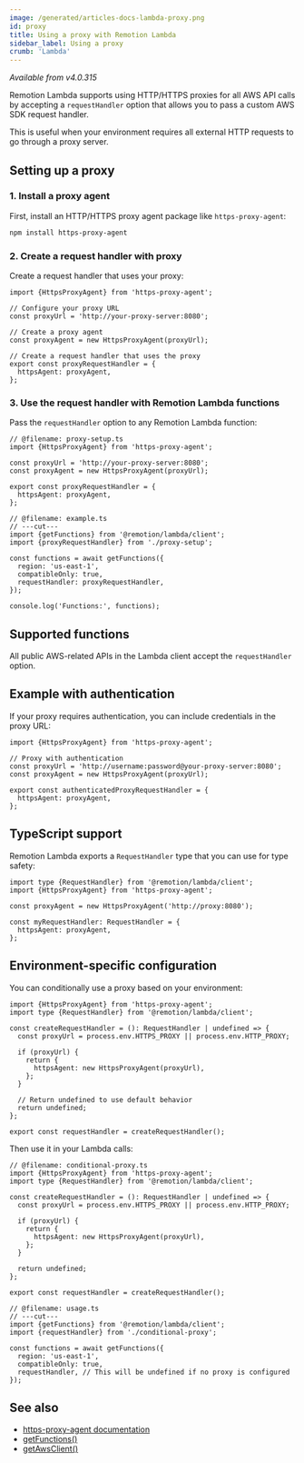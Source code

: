 ```yaml
---
image: /generated/articles-docs-lambda-proxy.png
id: proxy
title: Using a proxy with Remotion Lambda
sidebar_label: Using a proxy
crumb: 'Lambda'
---
```


_Available from v4.0.315_

Remotion Lambda supports using HTTP/HTTPS proxies for all AWS API calls by accepting a `requestHandler` option that allows you to pass a custom AWS SDK request handler.

This is useful when your environment requires all external HTTP requests to go through a proxy server.

## Setting up a proxy

### 1. Install a proxy agent

First, install an HTTP/HTTPS proxy agent package like `https-proxy-agent`:

```bash
npm install https-proxy-agent
```

### 2. Create a request handler with proxy

Create a request handler that uses your proxy:

```tsx twoslash
import {HttpsProxyAgent} from 'https-proxy-agent';

// Configure your proxy URL
const proxyUrl = 'http://your-proxy-server:8080';

// Create a proxy agent
const proxyAgent = new HttpsProxyAgent(proxyUrl);

// Create a request handler that uses the proxy
export const proxyRequestHandler = {
  httpsAgent: proxyAgent,
};
```

### 3. Use the request handler with Remotion Lambda functions

Pass the `requestHandler` option to any Remotion Lambda function:

```tsx twoslash
// @filename: proxy-setup.ts
import {HttpsProxyAgent} from 'https-proxy-agent';

const proxyUrl = 'http://your-proxy-server:8080';
const proxyAgent = new HttpsProxyAgent(proxyUrl);

export const proxyRequestHandler = {
  httpsAgent: proxyAgent,
};

// @filename: example.ts
// ---cut---
import {getFunctions} from '@remotion/lambda/client';
import {proxyRequestHandler} from './proxy-setup';

const functions = await getFunctions({
  region: 'us-east-1',
  compatibleOnly: true,
  requestHandler: proxyRequestHandler,
});

console.log('Functions:', functions);
```

## Supported functions

All public AWS-related APIs in the Lambda client accept the `requestHandler` option.

## Example with authentication

If your proxy requires authentication, you can include credentials in the proxy URL:

```tsx twoslash
import {HttpsProxyAgent} from 'https-proxy-agent';

// Proxy with authentication
const proxyUrl = 'http://username:password@your-proxy-server:8080';
const proxyAgent = new HttpsProxyAgent(proxyUrl);

export const authenticatedProxyRequestHandler = {
  httpsAgent: proxyAgent,
};
```

## TypeScript support

Remotion Lambda exports a `RequestHandler` type that you can use for type safety:

```tsx twoslash
import type {RequestHandler} from '@remotion/lambda/client';
import {HttpsProxyAgent} from 'https-proxy-agent';

const proxyAgent = new HttpsProxyAgent('http://proxy:8080');

const myRequestHandler: RequestHandler = {
  httpsAgent: proxyAgent,
};
```

## Environment-specific configuration

You can conditionally use a proxy based on your environment:

```tsx twoslash
import {HttpsProxyAgent} from 'https-proxy-agent';
import type {RequestHandler} from '@remotion/lambda/client';

const createRequestHandler = (): RequestHandler | undefined => {
  const proxyUrl = process.env.HTTPS_PROXY || process.env.HTTP_PROXY;

  if (proxyUrl) {
    return {
      httpsAgent: new HttpsProxyAgent(proxyUrl),
    };
  }

  // Return undefined to use default behavior
  return undefined;
};

export const requestHandler = createRequestHandler();
```

Then use it in your Lambda calls:

```tsx twoslash
// @filename: conditional-proxy.ts
import {HttpsProxyAgent} from 'https-proxy-agent';
import type {RequestHandler} from '@remotion/lambda/client';

const createRequestHandler = (): RequestHandler | undefined => {
  const proxyUrl = process.env.HTTPS_PROXY || process.env.HTTP_PROXY;

  if (proxyUrl) {
    return {
      httpsAgent: new HttpsProxyAgent(proxyUrl),
    };
  }

  return undefined;
};

export const requestHandler = createRequestHandler();

// @filename: usage.ts
// ---cut---
import {getFunctions} from '@remotion/lambda/client';
import {requestHandler} from './conditional-proxy';

const functions = await getFunctions({
  region: 'us-east-1',
  compatibleOnly: true,
  requestHandler, // This will be undefined if no proxy is configured
});
```

## See also

- [https-proxy-agent documentation](https://www.npmjs.com/package/https-proxy-agent)
- [getFunctions()](/docs/lambda/getfunctions)
- [getAwsClient()](/docs/lambda/getawsclient)
